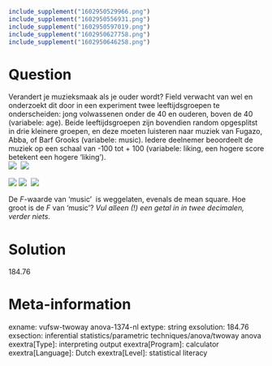 ```r
include_supplement("1602950529966.png")
include_supplement("1602950556931.png")
include_supplement("1602950597019.png")
include_supplement("1602950627758.png")
include_supplement("1602950646258.png")
```

Question
========
Verandert je muzieksmaak als je ouder wordt? Field verwacht van wel en
onderzoekt dit door in een experiment twee leeftijdsgroepen te
onderscheiden: jong volwassenen onder de 40 en ouderen, boven de 40
(variabele: age). Beide leeftijdsgroepen zijn bovendien random
opgesplitst in drie kleinere groepen, en deze moeten luisteren naar
muziek van Fugazo, Abba, of Barf Grooks (variabele: music). Iedere
deelnemer beoordeelt de muziek op een schaal van -100 tot + 100
(variabele: liking, een hogere score betekent een hogere ‘liking’).  
![](1602950529966.png) 
![](1602950556931.png)
  
![](1602950597019.png) ![](1602950627758.png) 
![](1602950646258.png)
  
De *F*-waarde van ‘music’  is weggelaten, evenals de mean square. Hoe
groot is de *F *van ‘music’? *Vul alleen (!) een getal in in twee
decimalen, verder niets.*


Solution
========
184.76










Meta-information
================
exname: vufsw-twoway anova-1374-nl
extype: string
exsolution: 184.76
exsection: inferential statistics/parametric techniques/anova/twoway anova
exextra[Type]: interpreting output
exextra[Program]: calculator
exextra[Language]: Dutch
exextra[Level]: statistical literacy

